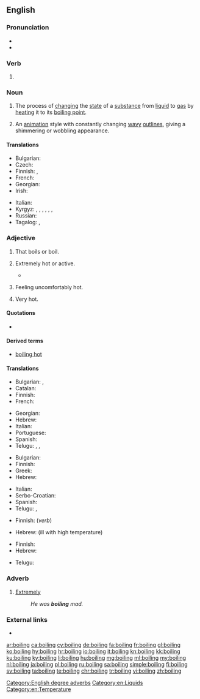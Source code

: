 ==English==
{{rfi|en|animation style?}}

===Pronunciation===
* {{audio|en-us-boiling.ogg|Audio (US)|lang=en}}
* {{rhymes|ɔɪlɪŋ|lang=en}}

===Verb===
{{head|en|present participle}}

# {{present participle of|boil|lang=en|nocat=1}}

===Noun===
{{wikipedia}}
{{en-noun}}

# The process of [[change|changing]] the [[state]] of a [[substance]] from [[liquid]] to [[gas]] by [[heat]]ing it to its [[boiling point]].
# {{lb|en|uncountable}} An [[animation]] style with constantly changing [[wavy]] [[outline]]s, giving a shimmering or wobbling appearance.

====Translations====
{{trans-top|process of changing the state of a substance}}
* Bulgarian: {{t+|bg|кипене|n}}
* Czech: {{t+|cs|var|m}}
* Finnish: {{t+|fi|kiehuttaminen}}, {{t+|fi|keittäminen}}
* French: {{t+|fr|ébullition|f}}
* Georgian: {{t|ka|დუღილი|sc=Geor}}
* Irish: {{t|ga|bruith|f}}
{{trans-mid}}
* Italian: {{t+|it|ebollizione}}
* Kyrgyz: {{t+|ky|кайнатуу}}, {{t+|ky|кайноо}}, {{t+|ky|кайнатуу}}, {{t+|ky|бышыруу}}, {{t+|ky|кайнап жаткан}}, {{t+|ky|кайнаган}}, {{t+|ky|бышып жаткан}}
* Russian: {{t+|ru|кипе́ние|n}}
* Tagalog: {{t|tl|pagkulo}}, {{t|tl|pagkukumulo}}
{{trans-bottom}}

===Adjective===
{{en-adj}}

# That boils or boil.
#: {{ux|en|'''boiling''' kettle}}
#: {{ux|en|'''boiling''' oil}}
# {{label|en|of a thing|informal|hyperbole}} Extremely hot or active.
#* {{quote-book|year=1963|author={{w|Margery Allingham}}|title={{w|The China Governess}}
|chapter=10|url=http://openlibrary.org/works/OL2004261W
|passage=With a little manœuvring they contrived to meet on the doorstep which was […] in a '''boiling''' stream of passers-by, hurrying business people speeding past in a flurry of fumes and dust in the bright haze.}}
#: {{ux|en|The radiator is '''boiling''' &ndash; I'm going to turn it down a bit.}}
# {{label|en|of a person|informal|hyperbole}} Feeling uncomfortably hot.
#: {{ux|en|I'm '''boiling''' &ndash; can't we open a window?}}
# {{label|en|of the weather|hyperbole}} Very hot.
#: {{ux|en|It's '''boiling''' out today!}}

====Quotations====
* {{seeCites}}

====Derived terms====
* [[boiling hot]]

====Translations====
{{trans-top|that boil(s)}}
* Bulgarian: {{t+|bg|врящ}}, {{t+|bg|кипящ}}
* Catalan: {{t|ca|bullent}}
* Finnish: {{t+|fi|kiehuva}}
* French: {{t+|fr|bouillant|m}}
{{trans-mid}}
* Georgian: {{t|ka|მდუღარე|sc=Geor}}
* Hebrew: {{t|he|רוֹתֵחַ|m|tr=rotéakh}}
* Italian: {{t+|it|bollente}}
* Portuguese: {{t+|pt|fervente}}
* Spanish: {{t+|es|hirviendo}}
* Telugu: {{t+|te|మరుగు}}, {{t|te|మరుగుతున్న}}, {{t|te|మరుగుచున్న}}
{{trans-bottom}}

{{trans-top|of a thing: extremely hot}}
* Bulgarian: {{t+|bg|врял}}
* Finnish: {{t+|fi|tulikuuma}}
* Greek: {{t+|el|καυτός}}
* Hebrew: {{t|he|רוֹתֵחַ|m|tr=rotéakh}}
{{trans-mid}}
* Italian: {{t+|it|bollente}}
* Serbo-Croatian: {{t+|sh|vrelo|n}}
* Spanish: {{t+|es|hirviendo}}
* Telugu: {{t|te|కాలుతున్న}}, {{t|te|కాలుచున్న}}
{{trans-bottom}}

{{trans-top|of a person: feeling uncomfortably hot}}
* Finnish: {{t+|fi|läkähtyä}} (''verb'')
{{trans-mid}}
* Hebrew: {{t|he|קוֹדֵחַ|m|tr=qodéakh}} (ill with high temperature)
{{trans-bottom}}

{{trans-top|of the weather: very hot}}
* Finnish: {{t|fi|helteinen}}
* Hebrew: {{t|he|לוֹהֵט|m|tr=lohéT}}
{{trans-mid}}
* Telugu: {{t|te|మండుచున్న}}
{{trans-bottom}}

===Adverb===
{{en-adv|-}}

# {{label|en|of adjectives associated with heat}} [[extremely|Extremely]]
#: ''He was '''boiling''' mad.''

===External links===
* {{R:OneLook}}

[[Category:English degree adverbs]]
[[Category:en:Liquids]]
[[Category:en:Temperature]]

[[ar:boiling]]
[[ca:boiling]]
[[cy:boiling]]
[[de:boiling]]
[[fa:boiling]]
[[fr:boiling]]
[[gl:boiling]]
[[ko:boiling]]
[[hy:boiling]]
[[hr:boiling]]
[[io:boiling]]
[[it:boiling]]
[[kn:boiling]]
[[kk:boiling]]
[[ku:boiling]]
[[ky:boiling]]
[[li:boiling]]
[[hu:boiling]]
[[mg:boiling]]
[[ml:boiling]]
[[my:boiling]]
[[nl:boiling]]
[[ja:boiling]]
[[pl:boiling]]
[[ru:boiling]]
[[sa:boiling]]
[[simple:boiling]]
[[fi:boiling]]
[[sv:boiling]]
[[ta:boiling]]
[[te:boiling]]
[[chr:boiling]]
[[tr:boiling]]
[[vi:boiling]]
[[zh:boiling]]